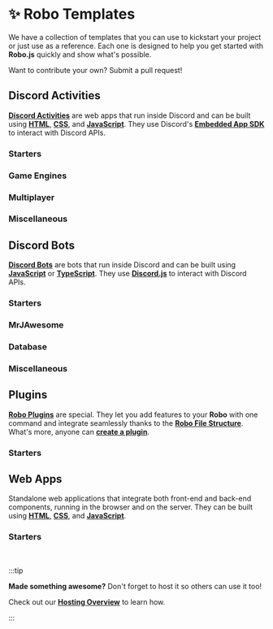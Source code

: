 
# ✨ Robo Templates

We have a collection of templates that you can use to kickstart your project or just use as a reference. Each one is designed to help you get started with **Robo.js** quickly and show what's possible.

Want to contribute your own? Submit a pull request!

<CardContainer>
	<Card
		href="https://github.com/Wave-Play/robo.js/blob/main/CONTRIBUTING.md"
		title="📝 Contributing"
		description="How to contribute to Robo.js"
	/>
</CardContainer>

## Discord Activities

**[Discord Activities](../discord-activities/getting-started)** are web apps that run inside Discord and can be built using **[HTML](https://developer.mozilla.org/en-US/docs/Web/HTTP)**, **[CSS](https://developer.mozilla.org/en-US/docs/Web/CSS)**, and **[JavaScript](https://developer.mozilla.org/en-US/docs/Web/JavaScript)**. They use Discord's **[Embedded App SDK](https://github.com/discord/embedded-app-sdk/)** to interact with Discord APIs.

### Starters

<CardContainer>
	<Card
		href="./discord-activities/vanilla-js"
		title="📦 Vanilla (JS)"
		description="A basic JavaScript template without any UI libraries."
	/>
	<Card
		href="./discord-activities/vanilla-ts"
		title="📦 Vanilla (TS)"
		description="A basic TypeScript template without any UI libraries."
	/>
	<Card
		href="./discord-activities/react-js"
		title="📦 React (JS)"
		description="A basic JavaScript template using React."
	/>
	<Card
		href="./discord-activities/react-ts"
		title="📦 React (TS)"
		description="A basic TypeScript template using React."
	/>
</CardContainer>

### Game Engines

<CardContainer>
	<Card
		href="./discord-activities/2d-game"
		title="📦 2D Game (TS)"
		description="A 2D game made with KAPLAY and TypeScript."
	/>
	<Card
		href="./discord-activities/godot"
		title="📦 Godot (TS)"
		description="Game powered by the Godot Engine and TypeScript."
	/>
	<Card
		href="./discord-activities/unity"
		title="📦 Unity"
		description="A basic Unity template for Discord Activities."
	/>
</CardContainer>

### Multiplayer

<CardContainer>
	<Card
		href="./discord-activities/react-colyseus-ts"
		title="📦 Multiplayer Colyseus (TS)"
		description="A simplified TypeScript template using Colyseus."
	/>
	<Card
		href="./discord-activities/react-multiplayer-video-ts"
		title="📦 Multiplayer Video (TS)"
		description="Control a video player with friends using React."
	/>
</CardContainer>

### Miscellaneous

<CardContainer>
	<Card
		href="./discord-activities/react-music-proxy-ts"
		title="📦 Music Player Proxy (TS)"
		description="A music player proxying external audio using React."
	/>
	<Card
		href="./discord-activities/react-tailwind-ts"
		title="📦 TailwindCSS (TS)"
		description="A basic TypeScript template using Tailwind CSS."
	/>
	<Card
		href="./discord-activities/react-tailwind-shadcn-ts"
		title="📦 TailwindCSS + shadcn/ui"
		description="A basic TypeScript template using Tailwind and shadcn."
	/>
	<Card
		href="./discord-activities/react-trpc-ts"
		title="📦 tRPC (TS)"
		description="A basic TypeScript template using tRPC and React."
	/>
</CardContainer>

## Discord Bots

**[Discord Bots](../discord-bots/getting-started)** are bots that run inside Discord and can be built using **[JavaScript](https://developer.mozilla.org/en-US/docs/Web/JavaScript)** or **[TypeScript](https://www.typescriptlang.org/)**. They use **[Discord.js](https://discord.js.org/)** to interact with Discord APIs.

### Starters

<CardContainer>
	<Card href="./discord-bots/starter-js" title="📦 Starter (JS)" description="A basic JavaScript bot using Robo.js." />
	<Card href="./discord-bots/starter-ts" title="📦 Starter (TS)" description="A basic TypeScript bot using Robo.js." />
</CardContainer>

### MrJAwesome

<CardContainer>
	<Card
		href="./discord-bots/mrjawesome-dev-toolkit-js"
		title="📦 Dev Toolkit (JS)"
		description="An all-in-one toolkit for developers by MrJAwesome."
	/>
	<Card
		href="./discord-bots/mrjawesome-dev-toolkit-ts"
		title="📦 Dev Toolkit (TS)"
		description="An all-in-one toolkit for developers by MrJAwesome."
	/>
	<Card
		href="./discord-bots/mrjawesome-slash-commands-js"
		title="📦 Slash Command Package (JS)"
		description="Quickstart for creating slash commands by MrJAwesome."
	/>
	<Card
		href="./discord-bots/mrjawesome-slash-commands-ts"
		title="📦 Slash Command Package (TS)"
		description="Quickstart for creating slash commands by MrJAwesome."
	/>
</CardContainer>

### Database

<CardContainer>
	<Card href="./discord-bots/mongodb-ts" title="📦 MongoDB (TS)" description="A bot using MongoDB and TypeScript." />
	<Card
		href="./discord-bots/postgres-ts"
		title="📦 PostgreSQL (TS)"
		description="A bot using PostgreSQL and TypeScript."
	/>
	<Card href="./discord-bots/prisma-ts" title="📦 Prisma (TS)" description="A bot using Prisma ORM and TypeScript." />
</CardContainer>

### Miscellaneous

<CardContainer>
	<Card
		href="./discord-bots/ai-chatbot-ts"
		title="📦 AI Chatbot (TS)"
		description="A chatbot using @robojs/ai and TypeScript."
	/>
	<Card
		href="./discord-bots/analytics-ts"
		title="📦 Analytics (TS)"
		description="Track bot usage over time. A TypeScript bot."
	/>
	<Card href="./discord-bots/economy-ts" title="📦 Economy (TS)" description="An economy bot using Robo.js." />
	<Card
		href="./discord-bots/purrth-vader-ts"
		title="📦 Purrth Vader (TS)"
		description="A user-installable AI companion."
	/>
	<Card href="./discord-bots/tagbot" title="📦 TagBot (TS)" description="A tag bot using TagScript and TypeScript." />
</CardContainer>

## Plugins

**[Robo Plugins](../plugins/overview)** are special. They let you add features to your **Robo** with one command and integrate seamlessly thanks to the **[Robo File Structure](./robojs/files)**. What's more, anyone can **[create a plugin](./create-robo/plugins)**.

### Starters

<CardContainer>
	<Card
		href="./templates/plugins/starter-plugin-js"
		title="📦 Starter (JS)"
		description="A basic JavaScript plugin for Robo.js."
	/>
</CardContainer>

## Web Apps

Standalone web applications that integrate both front-end and back-end components, running in the browser and on the server. They can be built using **[HTML](https://developer.mozilla.org/en-US/docs/Web/HTTP)**, **[CSS](https://developer.mozilla.org/en-US/docs/Web/CSS)**, and **[JavaScript](https://developer.mozilla.org/en-US/docs/Web/JavaScript)**.

### Starters

<CardContainer>
	<Card href="./web-apps/react-js" title="📦 React (JS)" description="A basic JavaScript web app using Robo.js." />
	<Card href="./web-apps/react-ts" title="📦 React (TS)" description="A basic TypeScript web app using Robo.js." />
	<Card href="./web-apps/svelte-js" title="📦 Svelte (JS)" description="Svelte web app using JavaScript." />
	<Card href="./web-apps/svelte-ts" title="📦 Svelte (TS)" description="Svelte web app using TypeScript." />
</CardContainer>

<br />

:::tip

**Made something awesome?** Don't forget to host it so others can use it too!

Check out our **[Hosting Overview](../hosting/overview)** to learn how.

:::
